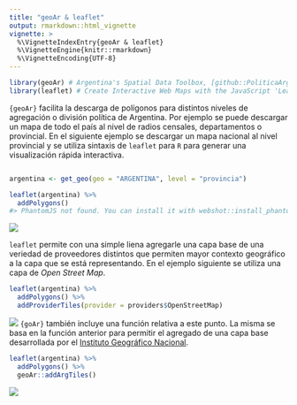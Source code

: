 ```yaml
---
title: "geoAr & leaflet"
output: rmarkdown::html_vignette
vignette: >
  %\VignetteIndexEntry{geoAr & leaflet}
  %\VignetteEngine{knitr::rmarkdown}
  %\VignetteEncoding{UTF-8}
---
```








```r
library(geoAr) # Argentina's Spatial Data Toolbox, [github::PoliticaArgentina/geoAr] v0.0.1.2
library(leaflet) # Create Interactive Web Maps with the JavaScript 'Leaflet' Library, CRAN v2.0.4.1
```


`{geoAr}` facilita la descarga de polígonos para distintos niveles de agregación o división política de Argentina. Por ejemplo se puede descargar un mapa de todo el país al nivel de radios censales, departamentos o provincial. En el siguiente ejemplo se descargar un mapa nacional al nivel provincial y se utiliza sintaxis de `leaflet` para `R` para generar una visualización rápida interactiva.


```r

argentina <- get_geo(geo = "ARGENTINA", level = "provincia")

leaflet(argentina) %>%
  addPolygons()
#> PhantomJS not found. You can install it with webshot::install_phantomjs(). If it is installed, please make sure the phantomjs executable can be found via the PATH variable.
```

![](figure/map-1.png)

`leaflet` permite con una simple liena agregarle una capa base de una veriedad de proveedores distintos que permiten mayor contexto geográfico a la capa que se está representando. En el ejemplo siguiente se utiliza una capa de _Open Street Map_.


```r
leaflet(argentina) %>%
  addPolygons() %>%
  addProviderTiles(provider = providers$OpenStreetMap)
```

![](figure/mapOpenStreet-1.png)
`{goAr}` también incluye una función relativa a este punto. La misma se basa en la función anterior para permitir el agregado de una capa base desarrollada por el [Instituto Geográfico Nacional](https://www.ign.gob.ar/NuestrasActividades/InformacionGeoespacial/ServiciosOGC/Leaflet).


```r
leaflet(argentina) %>%
  addPolygons() %>%
  geoAr::addArgTiles()
```

![](figure/mapIGN-1.png)




